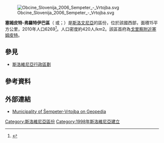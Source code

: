 [[File:Obcine_Slovenija_2006_Sempeter_-_Vrtojba.svg|thumb]]

'''塞姆皮特-弗羅特伊巴區'''（{{lang-sl|Občina Šempeter - Vrtojba}} {{IPA-sl|ʃɛmˈpeːtəɾ ʋəɾˈtoːi̯ba|pron}}或{{IPA-sl|ʃəmˈpeːtəɾ ʋəɾˈtoːi̯ba|}}；{{lang-it|Comune di San Pietro-Vertoiba}}）是[[斯洛文尼亞|斯洛文尼亞]]的區份，位於該國西部，面積15平方公里，2010年人口6269<ref>{{Cite web |url=http://www.stat.si/doc/statinf/05-si-007-1001.pdf |title=Statistical Office of the Republic of Slovenia, 2010 |access-date=2017-03-09 |archive-date=2016-05-27 |archive-url=https://web.archive.org/web/20160527070229/http://www.stat.si/doc/statinf/05-SI-007-1001.pdf |dead-url=no }}</ref>。人口密度約420人/km2。該區首府為[[戈里察附近塞姆皮特|戈里察附近塞姆皮特]]。

==參見==
*[[斯洛維尼亞行政區劃|斯洛維尼亞行政區劃]]

==參考資料==
{{Reflist}}

==外部連結==
* [http://www.geopedia.si/Geopedia_en.html#L408_F183_T13_b4_x395284.953_y80416.11499999999_s13 Municipality of Šempeter-Vrtojba on Geopedia] {{Wayback|url=http://www.geopedia.si/Geopedia_en.html#L408_F183_T13_b4_x395284.953_y80416.11499999999_s13 |date=20120620155109 }}

{{DEFAULTSORT:Šempeter - Vrtojba}}
[[Category:斯洛維尼亞區份|Category:斯洛維尼亞區份]]
[[Category:1998年斯洛維尼亞建立|Category:1998年斯洛維尼亞建立]]

{{Slovenia-geo-stub}}
